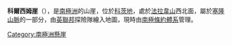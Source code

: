 {{coord|79|10|S|28|50|W|source:GNIS|display=title}}

'''科爾西姆崖'''（{{lang-en|Coalseam Cliffs}}），是[[南極洲|南極洲]]的山崖，位於[[科茨地|科茨地]]，處於[[法拉韋山|法拉韋山]]西北面，屬於[[塞隆山脈|塞隆山脈]]的一部分，由[[英聯邦|英聯邦]]探險隊繪入地圖，現時由[[南極條約體系|南極條約體系]]管理。

{{DEFAULTSORT:Coalseam Cliffs}}
[[Category:南極洲懸崖|Category:南極洲懸崖]]


{{CoatsLand-geo-stub}}
